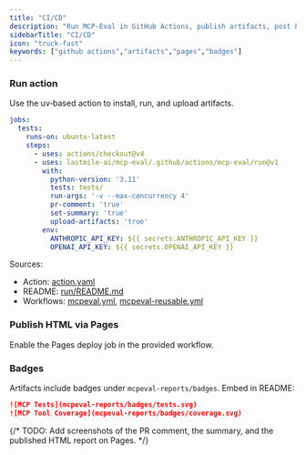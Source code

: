 ```yaml
---
title: "CI/CD"
description: "Run MCP‑Eval in GitHub Actions, publish artifacts, post PR comments, and add badges."
sidebarTitle: "CI/CD"
icon: "truck-fast"
keywords: ["github actions","artifacts","pages","badges"]
---
```


### Run action

Use the uv‑based action to install, run, and upload artifacts.

```yaml
jobs:
  tests:
    runs-on: ubuntu-latest
    steps:
      - uses: actions/checkout@v4
      - uses: lastmile-ai/mcp-eval/.github/actions/mcp-eval/run@v1
        with:
          python-version: '3.11'
          tests: tests/
          run-args: '-v --max-concurrency 4'
          pr-comment: 'true'
          set-summary: 'true'
          upload-artifacts: 'true'
        env:
          ANTHROPIC_API_KEY: ${{ secrets.ANTHROPIC_API_KEY }}
          OPENAI_API_KEY: ${{ secrets.OPENAI_API_KEY }}
```

Sources:
- Action: [action.yaml](https://github.com/lastmile-ai/mcp-eval/blob/main/.github/actions/mcp-eval/run/action.yaml)
- README: [run/README.md](https://github.com/lastmile-ai/mcp-eval/blob/main/.github/actions/mcp-eval/run/README.md)
- Workflows: [mcpeval.yml](https://github.com/lastmile-ai/mcp-eval/blob/main/.github/workflows/mcpeval.yml), [mcpeval-reusable.yml](https://github.com/lastmile-ai/mcp-eval/blob/main/.github/workflows/mcpeval-reusable.yml)

### Publish HTML via Pages

Enable the Pages deploy job in the provided workflow.

### Badges

Artifacts include badges under `mcpeval-reports/badges`. Embed in README:

```markdown
![MCP Tests](mcpeval-reports/badges/tests.svg)
![MCP Tool Coverage](mcpeval-reports/badges/coverage.svg)
```

{/* TODO: Add screenshots of the PR comment, the summary, and the published HTML report on Pages. */}


